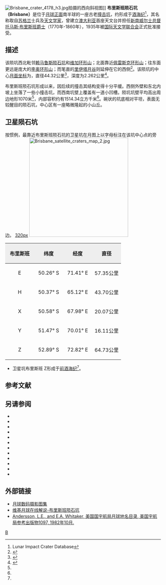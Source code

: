 {{lunar crater data|
 image=Brisbane crater 4052 h1.jpg|
 caption=[[月球轨道器4号|月球轨道器4号]]拍摄的图像|
 latitude=49.2|
 N_or_S=S|
 longitude=68.76|
 E_or_W=E|
 diameter=44.32公里|
 depth=2.262公里|
 colong=292|
 eponym=托马斯·布里斯班}}
[[Image:Brisbane_crater_4178_h3.jpg|thumb]]拍摄的西向斜视图]]
'''布里斯班陨石坑（Brisbane）'''是位于[[月球正面|月球正面]]南半球的一座古老[[撞击坑|撞击坑]]，约形成于[[酒海纪|酒海纪]]<ref name=LICD>Lunar Impact Crater Database</ref>，其名称取自[[苏格兰|苏格兰]]士兵及[[天文学家|天文学家]]，曾建立[[澳大利亚|澳大利亚]]首座天文台并担任[[新南威尔士总督|新南威尔士总督]][[托马斯·麦克杜格尔·布里斯班|托马斯·布里斯班]][[爵士|爵士]]（1770年-1860年），1935年被[[国际天文学联合会|国际天文学联合会]]正式批准接受。

==描述==
该陨坑西北毗邻[[赖马鲁斯陨石坑|赖马鲁斯陨石坑]]和[[维加环形山|维加环形山]]；北面靠近[[佩雷斯克环形山|佩雷斯克环形山]]；往东面更远是庞大的[[李奥环形山|李奥环形山]]；而笔直的[[里伊塔月谷|里伊塔月谷]]则延伸在它的西侧<ref>{{Cite web |url=http://planetarynames.wr.usgs.gov/images/Lunar/lac_128_lo.pdf |title=Crater Brisbane on LAC-128 map |accessdate=2016-07-31 |archive-date=2013-02-20 |archive-url=https://web.archive.org/web/20130220221458/http://planetarynames.wr.usgs.gov/images/Lunar/lac_128_lo.pdf |dead-url=no }}</ref>。该陨坑的中心[[月面坐标|月面坐标]]为{{Coord|49.2|S|68.76|E|globe:Moon|nogoogle=1|noosm=1}}，直径44.32公里<ref name="IAU">{{Cite web |url=http://planetarynames.wr.usgs.gov/Feature/883 |title=Directory of the International Astronomical Union |accessdate=2016-07-31 |archive-date=2017-10-01 |archive-url=https://web.archive.org/web/20171001122003/https://planetarynames.wr.usgs.gov/Feature/883 |dead-url=no }}</ref>，深度为2.262公里<ref>{{Cite web |url=http://fisherka.csolutionshosting.net/astronote/plan/craterdepth/html/CraterDepthFeatureNameWestfall.html |title=John E. Westfall's Atlas of the Lunar Terminator, Cambridge Univ. Press (2000) |accessdate=2016-07-31 |archive-date=2014-12-18 |archive-url=https://archive.today/20141218234310/http://fisherka.csolutionshosting.net/astronote/plan/craterdepth/html/CraterDepthFeatureNameWestfall.html |dead-url=yes }}</ref>。

布里斯班陨石坑形成以来，因后续的撞击其结构变得十分平缓。西侧外壁和东北内坡上坐落了一些小撞击坑，而西南坑壁上覆盖有一道小凹槽。陨坑坑壁平均高出周边地形1070米<ref name="LICD"/>，内部容积约有1514.34立方千米<ref name="LICD"/>。碗状的坑底相对平坦，表面无较醒目的陨石坑，中心区有一座略微隆起的小山丘。

==卫星陨石坑==
按惯例，最靠近布里斯班陨石坑的卫星坑在月图上以字母标注在该坑中心点的旁边。
[[image:Brisbane_satellite_craters_map_1.jpg|320px]]
[[Image:Brisbane_satellite_craters_map_2.jpg|320px]]

{| class="wikitable"
!width="25%" style="background:#eeeeee;" |布里斯班
!width="25%" style="background:#eeeeee;" |纬度
!width="25%" style="background:#eeeeee;" |经度
!width="25%" style="background:#eeeeee;" |直径
|-
|align="center"|E
|align="center"|50.26° S
|align="center"|71.41° E
|align="center"|57.35公里
|-
|align="center"|H
|align="center"|50.37° S
|align="center"|65.12° E
|align="center"|43.70公里
|-
|align="center"|X
|align="center"|50.58° S
|align="center"|67.98° E
|align="center"|20.07公里
|-
|align="center"|Y
|align="center"|51.47° S
|align="center"|70.01° E
|align="center"|16.11公里
|-
|align="center"|Z
|align="center"|52.89° S
|align="center"|72.82° E
|align="center"|64.73公里
|}{{clear}}
* 卫星坑布里斯班 Z形成于[[前酒海纪|前酒海纪]]<ref name="LICD"/>。
==参考文献==
{{reflist}}
==另请参阅==
{{refbegin}}
* {{cite book
  | last1 = Andersson
  | first1 = L. E.
  | last2 = Whitaker
  | first2 = E. A.
  | authorlink2 = Ewen Whitaker
  | date = 1982
  | title = [[NASA|NASA]] Catalogue of Lunar Nomenclature
  | publisher = NASA RP-1097
  | ref = harv
  }}
* {{cite web
  | last = Blue
  | first = Jennifer
  | date = July 25, 2007
  | title = Gazetteer of Planetary Nomenclature
  | publisher = [[United_States_Geological_Survey|USGS]]
  | url = http://planetarynames.wr.usgs.gov/
  | accessdate = 2007-08-05
  | ref = harv
  | archive-date = 2018-12-25
  | archive-url = https://web.archive.org/web/20181225170157/https://planetarynames.wr.usgs.gov/
  | dead-url = no
  }}
* {{cite book
  | last1 = Bussey
  | first1 = B.
  | authorlink1 = Ben Bussey
  | last2 = Spudis
  | first2 = P.
  | authorlink2 = Paul Spudis
  | date = 2004
  | title = The Clementine Atlas of the Moon
  | publisher = Cambridge University Press
  | location = New York
  | isbn = 978-0-521-81528-4
  | ref = harv
  }}
* {{cite book
  | last1 = Cocks
  | first1 = Elijah E.
  | last2 = Cocks
  | first2 = Josiah C.
  | date = 1995
  | title = Who's Who on the Moon: A Biographical Dictionary of Lunar Nomenclature
  | url = https://archive.org/details/isbn_9780936389271
  | publisher = Tudor Publishers
  | isbn = 978-0-936389-27-1
  | ref = harv
  }}
* {{cite web
  | last = McDowell
  | first = Jonathan
  | date = July 15, 2007
  | url = http://host.planet4589.org/astro/lunar/
  | title = Lunar Nomenclature
  | publisher = Jonathan's Space Report
  | accessdate = 2007-10-24
  | ref = harv
  | archive-date = 2018-12-25
  | archive-url = https://web.archive.org/web/20181225170156/http://host.planet4589.org/astro/lunar/
  | dead-url = no
  }}
* {{cite journal| last1 = Menzel| first1 = D. H.| last2 = Minnaert| first2 = M.| last3 = Levin| first3 = B.| last4 = Dollfus| first4 = A.| last5 = Bell| first5 = B.| title = Report on Lunar Nomenclature by the Working Group of Commission 17 of the IAU| doi = 10.1007/BF00171763| journal = Space Science Reviews| volume = 12| issue = 2| pages = 136–186| date = 1971| bibcode = 1971SSRv...12..136M| ref = harv}}
* {{cite book
  | first = Patrick
  | last = Moore
  | authorlink = Patrick Moore
  | date = 2001
  | title = On the Moon
  | url = https://archive.org/details/patrickmooreonmo00patr
  | publisher = Sterling Publishing Co.
  | isbn = 978-0-304-35469-6
  | ref = harv
  }}
* {{cite book
  | first = Fred W.
  | last = Price
  | date = 1988
  | title = The Moon Observer's Handbook
  | publisher = Cambridge University Press
  | isbn = 978-0-521-33500-3
  | ref = harv
  }}
* {{cite book
  | last = Rükl
  | first = Antonín
  | authorlink = Antonín Rükl
  | date = 1990
  | title = Atlas of the Moon
  | publisher = Kalmbach Books
  | isbn = 978-0-913135-17-4
  | ref = harv
  }}
* {{cite book
  | last = Webb
  | first = Rev. T. W.
  | authorlink = Thomas William Webb
  | date = 1962
  | title = Celestial Objects for Common Telescopes
  | url = https://archive.org/details/celestialobjects00webb
  | edition = 6th revised
  | publisher = Dover
  | isbn = 978-0-486-20917-3
  | ref = harv
  }}
* {{cite book
  | first = Ewen A.
  | last = Whitaker
  | authorlink = Ewen Whitaker
  | date = 1999
  | title = Mapping and Naming the Moon
  | publisher = Cambridge University Press
  | isbn = 978-0-521-62248-6
  | ref = harv
  }}
* {{cite book
  | first = Peter T.
  | last = Wlasuk
  | date = 2000
  | title = Observing the Moon
  | publisher = Springer
  | isbn = 978-1-85233-193-1
  | ref = harv
 }}
{{refend}}

==外部链接==
* [http://www.lpi.usra.edu/resources/lunar_orbiter/bin/srch_nam.shtml?Brisbane%7C0 月球数码摄影图集] {{Wayback|url=http://www.lpi.usra.edu/resources/lunar_orbiter/bin/srch_nam.shtml?Brisbane%7C0 |date=20160303205552 }}
* [http://the-moon.wikispaces.com/Brisbane 维基月球在线解说-布里斯班陨石坑] {{Wayback|url=http://the-moon.wikispaces.com/Brisbane |date=20180507084551 }}
* [http://planet4589.org/astro/lunar/RP-1097.pdf Andersson, L.E., and E.A. Whitaker, 美国国宇航局月球地名目录, 美国宇航局参考出版物1097, 1982年10月.] {{Wayback|url=http://planet4589.org/astro/lunar/RP-1097.pdf |date=20141006125838 }}

[[Category:月球环形山|B]]
{{月球环形山 (A-B)}}
